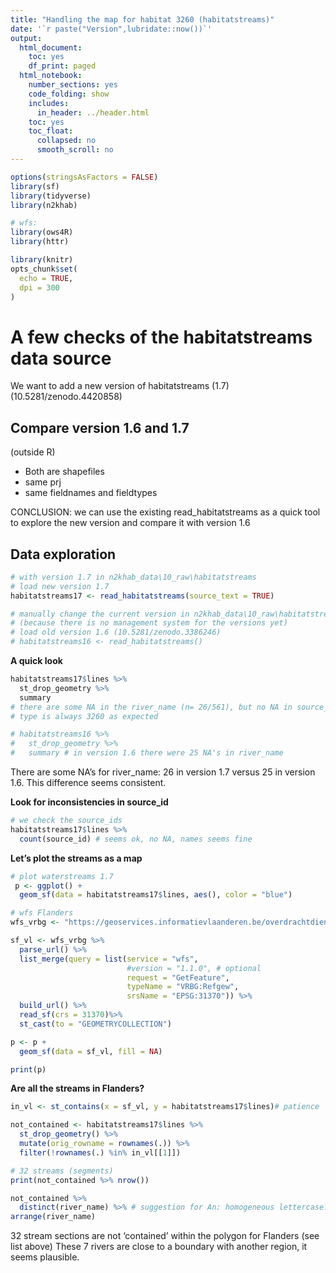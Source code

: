 ```yaml
---
title: "Handling the map for habitat 3260 (habitatstreams)"
date: '`r paste("Version",lubridate::now())`'
output:
  html_document:
    toc: yes
    df_print: paged
  html_notebook:
    number_sections: yes
    code_folding: show
    includes:
      in_header: ../header.html
    toc: yes
    toc_float:
      collapsed: no
      smooth_scroll: no
---
```


```r
options(stringsAsFactors = FALSE)
library(sf)
library(tidyverse)
library(n2khab)

# wfs:
library(ows4R)
library(httr)

library(knitr)
opts_chunk$set(
  echo = TRUE,
  dpi = 300
)
```


# A few checks of the habitatstreams data source 

We want to add a new version of habitatstreams (1.7) (10.5281/zenodo.4420858)

## Compare version 1.6 and 1.7

(outside R)

- Both are shapefiles
- same prj
- same fieldnames and fieldtypes

CONCLUSION: we can use the existing read_habitatstreams as a quick tool to explore the new version and compare it with version 1.6

## Data exploration

```r

# with version 1.7 in n2khab_data\10_raw\habitatstreams
# load new version 1.7
habitatstreams17 <- read_habitatstreams(source_text = TRUE)

# manually change the current version in n2khab_data\10_raw\habitatstreams 
# (because there is no management system for the versions yet)
# load old version 1.6 (10.5281/zenodo.3386246)
# habitatstreams16 <- read_habitatstreams()

```

**A quick look**

```r
habitatstreams17$lines %>%
  st_drop_geometry %>% 
  summary
# there are some NA in the river_name (n= 26/561), but no NA in source_id and type
# type is always 3260 as expected

# habitatstreams16 %>% 
#   st_drop_geometry %>% 
#   summary # in version 1.6 there were 25 NA's in river_name 
```
There are some NA's for river_name: 26 in version 1.7 versus 25 in version 1.6. This difference seems consistent.

**Look for inconsistencies in source_id**

```r
# we check the source_ids
habitatstreams17$lines %>%
  count(source_id) # seems ok, no NA, names seems fine
```

**Let's plot the streams as a map**

```r

# plot waterstreams 1.7
 p <- ggplot() +
  geom_sf(data = habitatstreams17$lines, aes(), color = "blue")

# wfs Flanders
wfs_vrbg <- "https://geoservices.informatievlaanderen.be/overdrachtdiensten/VRBG/wfs"

sf_vl <- wfs_vrbg %>% 
  parse_url() %>% 
  list_merge(query = list(service = "wfs",
                          #version = "1.1.0", # optional
                          request = "GetFeature",
                          typeName = "VRBG:Refgew",
                          srsName = "EPSG:31370")) %>% 
  build_url() %>% 
  read_sf(crs = 31370)%>% 
  st_cast(to = "GEOMETRYCOLLECTION")

p <- p + 
  geom_sf(data = sf_vl, fill = NA)

print(p)

```

**Are all the streams in Flanders?**

```r
in_vl <- st_contains(x = sf_vl, y = habitatstreams17$lines)# patience

not_contained <- habitatstreams17$lines %>% 
  st_drop_geometry() %>% 
  mutate(orig_rowname = rownames(.)) %>% 
  filter(!rownames(.) %in% in_vl[[1]])

# 32 streams (segments)
print(not_contained %>% nrow())

not_contained %>% 
  distinct(river_name) %>% # suggestion for An: homogeneous lettercase?
arrange(river_name)
```
32 stream sections are not 'contained' within the polygon for Flanders (see list above)
These 7 rivers are close to a boundary with another region, it seems plausible.


